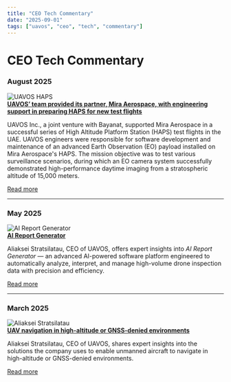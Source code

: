 ---
title: "CEO Tech Commentary"
date: "2025-09-01"
tags: ["uavos", "ceo", "tech", "commentary"]
---

# CEO Tech Commentary


### August 2025
![UAVOS HAPS](https://www.uavos.com/wp-content/uploads/2025/08/UAVOS-HAPS-aug.jpg)  
**[UAVOS’ team provided its partner, Mira Aerospace, with engineering support in preparing HAPS for new test flights](https://www.uavos.com/uavos-team-provided-its-partner-mira-aerospace-with-engineering-support-in-preparing-haps-for-new-test-flights/)**  

UAVOS Inc., a joint venture with Bayanat, supported Mira Aerospace in a successful series of High Altitude Platform Station (HAPS) test flights in the UAE. UAVOS engineers were responsible for software development and maintenance of an advanced Earth Observation (EO) payload installed on Mira Aerospace's HAPS. The mission objective was to test various surveillance scenarios, during which an EO camera system successfully demonstrated high-performance daytime imaging from a stratospheric altitude of 15,000 meters.  

[Read more](https://www.uavos.com/uavos-team-provided-its-partner-mira-aerospace-with-engineering-support-in-preparing-haps-for-new-test-flights/)

---

### May 2025
![AI Report Generator](https://www.uavos.com/wp-content/uploads/2025/06/3abe303b-bc93-442e-8b4d-e39c419bc584.png)  
**[AI Report Generator](https://www.uavos.com/ceo-tech-commentary-ai-report-generator/)**  

Aliaksei Stratsilatau, CEO of UAVOS, offers expert insights into *AI Report Generator* — an advanced AI-powered software platform engineered to automatically analyze, interpret, and manage high-volume drone inspection data with precision and efficiency.  

[Read more](https://www.uavos.com/ceo-tech-commentary-ai-report-generator/)

---

### March 2025
![Aliaksei Stratsilatau](https://www.uavos.com/wp-content/uploads/2025/04/UAVOS-Aliaksei-Stratsilatau-f.jpg)  
**[UAV navigation in high-altitude or GNSS-denied environments](https://www.uavos.com/ceo-tech-commentary-uav-navigation-in-high-altitude-or-gnss-denied-environments/)**  

Aliaksei Stratsilatau, CEO of UAVOS, shares expert insights into the solutions the company uses to enable unmanned aircraft to navigate in high-altitude or GNSS-denied environments.  

[Read more](https://www.uavos.com/ceo-tech-commentary-uav-navigation-in-high-altitude-or-gnss-denied-environments/)
